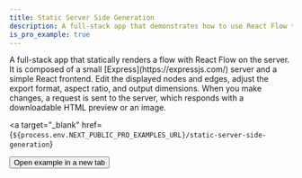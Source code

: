 ```yaml
---
title: Static Server Side Generation
description: A full-stack app that demonstrates how to use React Flow to statically generate a flow on the server.
is_pro_example: true
---
```



<ExampleLayout>
A full-stack app that statically renders a flow with React Flow on the server. It is composed of a small [Express](https://expressjs.com/) server and a simple React frontend. Edit the displayed nodes and edges, adjust the export format, aspect ratio, and output dimensions. When you make changes, a request is sent to the server, which responds with a downloadable HTML preview or an image.

<ProExampleViewer slug="static-server-side-generation" />

<a
  target="_blank"
  href={`${process.env.NEXT_PUBLIC_PRO_EXAMPLES_URL}/static-server-side-generation`}
>
  <Button variant="link">Open example in a new tab</Button>
</a>

</ExampleLayout>
